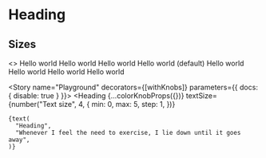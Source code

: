 
<Meta title="MDX|Heading" component={Heading} />

# Heading

<Props of={Heading} exclude="theme" />

## Sizes

<Preview>
  <Story name="Size">
    <>
      <Heading textSize={7} mb={4}>Hello world</Heading>
      <Heading textSize={6} mb={4}>Hello world</Heading>
      <Heading textSize={5} mb={4}>Hello world</Heading>
      <Heading textSize={4} mb={4}>Hello world (default)</Heading>
      <Heading textSize={3} mb={4}>Hello world</Heading>
      <Heading textSize={2} mb={4}>Hello world</Heading>
      <Heading textSize={1} mb={4}>Hello world</Heading>
      <Heading textSize={0}>Hello world</Heading>
    </>
  </Story>
</Preview>

<Story name="Playground" decorators={[withKnobs]} parameters={{ docs: { disable: true } }}>
  <Heading
    {...colorKnobProps({})}
    textSize={number("Text size", 4, {
      min: 0,
      max: 5,
      step: 1,
    })}
  >
    {text(
      "Heading",
      "Whenever I feel the need to exercise, I lie down until it goes away",
    )}
  </Heading>
</Story>
